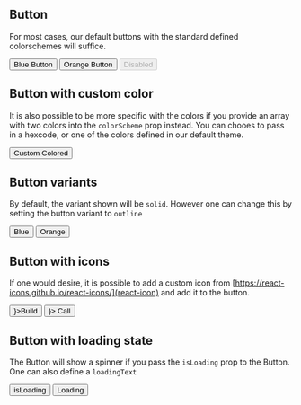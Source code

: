 
<Meta title="Forms|Button" component={Button} />

## Button

For most cases, our default buttons with the standard defined colorschemes will suffice.

<Preview>
  <Story name="Default">
    <HStack>
      <Button colorScheme="blue">Blue Button</Button>
      <Button colorScheme="orange">Orange Button</Button>
      <Button disabled>Disabled</Button>
    </HStack>
  </Story>
</Preview>

## Button with custom color

It is also possible to be more specific with the colors if you provide an array with two colors into the `colorScheme` prop instead.
You can chooes to pass in a hexcode, or one of the colors defined in our default theme.

<Preview>
  <Story name="Custom colored">
    <Button colorScheme={["orange.200", "#4b8b3b"]}>Custom Colored</Button>
  </Story>
</Preview>

## Button variants

By default, the variant shown will be `solid`. However one can change this by setting the button variant to `outline`

<Preview>
  <Story name="Variants">
    <HStack>
      <Button variant="outline">Blue</Button>
      <Button variant="outline" colorScheme="orange">
        Orange
      </Button>
    </HStack>
  </Story>
</Preview>

## Button with icons

If one would desire, it is possible to add a custom icon from [https://react-icons.github.io/react-icons/](react-icon)
and add it to the button.

<Preview>
  <Story name="Button with icon">
    <HStack>
      <Button leftIcon={<MdBuild />}>Build</Button>
      <Button colorScheme="orange" rightIcon={<MdCall />}>
        Call
      </Button>
    </HStack>
  </Story>
</Preview>

## Button with loading state

The Button will show a spinner if you pass the `isLoading` prop to the Button. One can also define a `loadingText`

<Preview>
  <Story name="Loading button">
    <HStack>
      <Button isLoading>isLoading</Button>
      <Button colorScheme="orange" isLoading loadingText="Loading...">
        Loading
      </Button>
    </HStack>
  </Story>
</Preview>
